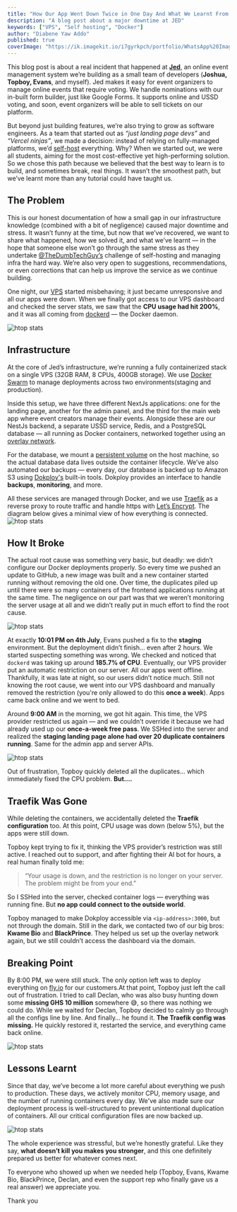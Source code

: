 ```yaml
---
title: "How Our App Went Down Twice in One Day And What We Learnt From It"
description: "A blog post about a major downtime at JED"
keywords: ["VPS", "Self hosting", "Docker"]
author: "Diabene Yaw Addo"
published: true
coverImage: "https://ik.imagekit.io/i7gyrkpch/portfolio/WhatsApp%20Image%202025-07-16%20at%2020.11.24_8470b145.jpg?updatedAt=1752697802435"
---
```


This blog post is about a real incident that happened at [**Jed**](https://jedevent.com/), an online event management system we’re building as a small team of developers (**Joshua, Topboy, Evans**, and myself). Jed makes it easy for event organizers to manage online events that require voting. We handle nominations with our in-built form builder, just like Google Forms. It supports online and USSD voting, and soon, event organizers will be able to sell tickets on our platform.

But beyond just building features, we’re also trying to grow as software engineers. As a team that started out as *“just landing page devs”* and *“Vercel ninjas”*, we made a decision: instead of relying on fully-managed platforms, we’d [self-host](https://en.wikipedia.org/wiki/Self-hosting_(web_services)) everything. Why? When we started out, we were all students, aiming for the most cost-effective yet high-performing solution. So we chose this path because we believed that the best way to learn is to build, and sometimes break, real things. It wasn’t the smoothest path, but we’ve learnt more than any tutorial could have taught us.

## The Problem

This is our honest documentation of how a small gap in our infrastructure knowledge (combined with a bit of negligence) caused major downtime and stress. It wasn’t funny at the time, but now that we’ve recovered, we want to share what happened, how we solved it, and what we’ve learnt — in the hope that someone else won’t go through the same stress as they undertake [@TheDumbTechGuy’s](https://x.com/TheDumbTechGuy/status/1945061425631617533) challenge of self-hosting and managing infra the hard way. We’re also very open to suggestions, recommendations, or even corrections that can help us improve the service as we continue building.

One night, our [VPS](https://en.wikipedia.org/wiki/Virtual_private_server) started misbehaving; it just became unresponsive and all our apps were down. When we finally got access to our VPS dashboard and checked the server stats, we saw that the **CPU usage had hit 200%**, and it was all coming from [dockerd](https://docs.docker.com/config/daemon/) — the Docker daemon.

![htop stats](https://ik.imagekit.io/i7gyrkpch/portfolio/WhatsApp%20Image%202025-07-16%20at%2020.13.07_1610bc20.jpg?updatedAt=1752697802121)


## Infrastructure

At the core of Jed’s infrastructure, we’re running a fully containerized stack on a single VPS (32GB RAM, 8 CPUs, 400GB storage). We use [Docker Swarm](https://en.wikipedia.org/wiki/Docker_(software)#Docker_Swarm) to manage deployments across two environments(staging and production).

Inside this setup, we have three different NextJs applications: one for the landing page, another for the admin panel, and the third for the main web app where event creators manage their events. Alongside these are our NestJs backend, a separate USSD service, Redis, and a PostgreSQL database — all running as Docker containers, networked together using an [overlay network](https://en.wikipedia.org/wiki/Overlay_network).

For the database, we mount a [persistent volume](https://docs.docker.com/storage/volumes/) on the host machine, so the actual database data lives outside the container lifecycle. We’ve also automated our backups — every day, our database is backed up to Amazon S3 using [Dokploy's](https://dokploy.com/) built-in tools. Dokploy provides an interface to handle **backups**, **monitoring**, and more.

All these services are managed through Docker, and we use [Traefik](https://en.wikipedia.org/wiki/Traefik) as a reverse proxy to route traffic and handle https with [Let’s Encrypt](https://en.wikipedia.org/wiki/Let%27s_Encrypt). The diagram below gives a minimal view of how everything is connected.
![htop stats](https://ik.imagekit.io/i7gyrkpch/portfolio/hhh.png?updatedAt=1752697802530)

## How It Broke

The actual root cause was something very basic, but deadly: we didn’t configure our Docker deployments properly. So every time we pushed an update to GitHub, a new image was built and a new container started running without removing the old one. Over time, the duplicates piled up until there were so many containers of the frontend applications running at the same time. The negligence on our part was that we weren’t monitoring the server usage at all and we didn’t really put in much effort to find the root cause.

![htop stats](https://ik.imagekit.io/i7gyrkpch/portfolio/test_m4y6Bl9hm?updatedAt=1752697842172)

At exactly **10:01 PM on 4th July**, Evans pushed a fix to the **staging** environment. But the deployment didn’t finish… even after 2 hours. We started suspecting something was wrong. We checked and noticed that `dockerd` was taking up around **185.7% of CPU**. Eventually, our VPS provider put an automatic restriction on our server. All our apps went offline. Thankfully, it was late at night, so our users didn’t notice much. Still not knowing the root cause, we went into our VPS dashboard and manually removed the restriction (you're only allowed to do this **once a week**). Apps came back online and we went to bed.

Around **9:00 AM** in the morning, we got hit again. This time, the VPS provider restricted us again — and we couldn’t override it because we had already used up our **once-a-week free pass**. We SSHed into the server and realized the **staging landing page alone had over 20 duplicate containers running**. Same for the admin app and server APIs.

![htop stats](https://ik.imagekit.io/i7gyrkpch/portfolio/WhatsApp%20Image%202025-07-16%20at%2020.13.08_4adc8db8.jpg?updatedAt=1752697802328)

Out of frustration, Topboy quickly deleted all the duplicates… which immediately fixed the CPU problem. **But....**

## Traefik Was Gone

While deleting the containers, we accidentally deleted the **Traefik configuration** too. At this point, CPU usage was down (below 5%), but the apps were still down.

Topboy kept trying to fix it, thinking the VPS provider’s restriction was still active. I reached out to support, and after fighting their AI bot for hours, a real human finally told me:

> “Your usage is down, and the restriction is no longer on your server. The problem might be from your end.”

So I SSHed into the server, checked container logs — everything was running fine. But **no app could connect to the outside world**.

Topboy managed to make Dokploy accessible via `<ip-address>:3000`, but not through the domain. Still in the dark, we contacted two of our big bros: **Kwame Bio** and **BlackPrince**. They helped us set up the overlay network again, but we still couldn’t access the dashboard via the domain.


## Breaking Point

By 8:00 PM, we were still stuck. The only option left was to deploy everything on [fly.io](https://fly.io) for our customers.At that point, Topboy just left the call out of frustration. I tried to call Declan, who was also busy hunting down some **missing GHS 10 million** somewhere 😅, so there was nothing we could do. While we waited for Declan, Topboy decided to calmly go through all the configs line by line. And finally… he found it. **The Traefik config was missing.** He quickly restored it, restarted the service, and everything came back online.

![htop stats](https://ik.imagekit.io/i7gyrkpch/portfolio/Screenshot%202025-07-16%20210023.png?updatedAt=1752699642709)

## Lessons Learnt

Since that day, we’ve become a lot more careful about everything we push to production. These days, we actively monitor CPU, memory usage, and the number of running containers every day. We've also made sure our deployment process is well-structured to prevent unintentional duplication of containers. All our critical configuration files are now backed up.

![htop stats](https://ik.imagekit.io/i7gyrkpch/portfolio/WhatsApp%20Image%202025-07-16%20at%2021.02.28_2617d857.jpg?updatedAt=1752699771364)


The whole experience was stressful, but we’re honestly grateful. Like they say, **what doesn’t kill you makes you stronger**, and this one definitely prepared us better for whatever comes next.

To everyone who showed up when we needed help (Topboy, Evans, Kwame Bio, BlackPrince, Declan, and even the support rep who finally gave us a real answer) we appreciate you.

Thank you

